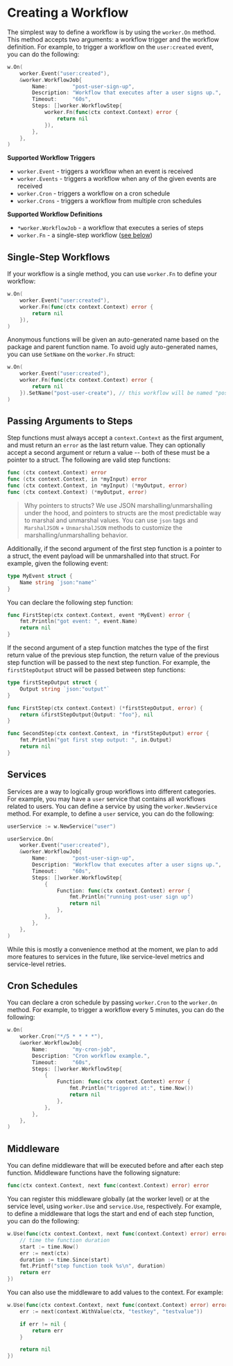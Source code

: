 # Creating a Workflow

The simplest way to define a workflow is by using the `worker.On` method. This method accepts two arguments: a workflow trigger and the workflow definition. For example, to trigger a workflow on the `user:created` event, you can do the following:

```go
w.On(
    worker.Event("user:created"), 
    &worker.WorkflowJob{
        Name:        "post-user-sign-up",
        Description: "Workflow that executes after a user signs up.",
        Timeout:     "60s",
        Steps: []worker.WorkflowStep{
            worker.Fn(func(ctx context.Context) error {
                return nil
            }),
        },
    },
)
```

**Supported Workflow Triggers**

- `worker.Event` - triggers a workflow when an event is received
- `worker.Events` - triggers a workflow when any of the given events are received
- `worker.Cron` - triggers a workflow on a cron schedule
- `worker.Crons` - triggers a workflow from multiple cron schedules

**Supported Workflow Definitions**

- `*worker.WorkflowJob` - a workflow that executes a series of steps
- `worker.Fn` - a single-step workflow ([see below](#single-step-workflows))

## Single-Step Workflows

If your workflow is a single method, you can use `worker.Fn` to define your workflow:

```go
w.On(
    worker.Event("user:created"), 
    worker.Fn(func(ctx context.Context) error {
        return nil
    }),
)
```

Anonymous functions will be given an auto-generated name based on the package and parent function name. To avoid ugly auto-generated names, you can use `SetName` on the `worker.Fn` struct:

```go
w.On(
    worker.Event("user:created"), 
    worker.Fn(func(ctx context.Context) error {
        return nil
    }).SetName("post-user-create"), // this workflow will be named "post-user-create"
)
```

## Passing Arguments to Steps

Step functions must always accept a `context.Context` as the first argument, and must return an `error` as the last return value. They can optionally accept a second argument or return a value -- both of these must be a pointer to a struct. The following are valid step functions:

```go
func (ctx context.Context) error 
func (ctx context.Context, in *myInput) error
func (ctx context.Context, in *myInput) (*myOutput, error)
func (ctx context.Context) (*myOutput, error)
```

> Why pointers to structs? We use JSON marshalling/unmarshalling under the hood, and pointers to structs are the most predictable way to marshal and unmarshal values. You can use `json` tags and `MarshalJSON` + `UnmarshalJSON` methods to customize the marshalling/unmarshalling behavior.

Additionally, if the second argument of the first step function is a pointer to a struct, the event payload will be unmarshalled into that struct. For example, given the following event:

```go
type MyEvent struct {
    Name string `json:"name"`
}
```

You can declare the following step function:

```go
func FirstStep(ctx context.Context, event *MyEvent) error {
    fmt.Println("got event: ", event.Name)
    return nil
}
```

If the second argument of a step function matches the type of the first return value of the previous step function, the return value of the previous step function will be passed to the next step function. For example, the `firstStepOutput` struct will be passed between step functions:

```go
type firstStepOutput struct {
    Output string `json:"output"`
}

func FirstStep(ctx context.Context) (*firstStepOutput, error) {
    return &firstStepOutput{Output: "foo"}, nil
}

func SecondStep(ctx context.Context, in *firstStepOutput) error {
    fmt.Println("got first step output: ", in.Output)
    return nil
}
```

## Services

Services are a way to logically group workflows into different categories. For example, you may have a `user` service that contains all workflows related to users. You can define a service by using the `worker.NewService` method. For example, to define a `user` service, you can do the following:

```go
userService := w.NewService("user")

userService.On(
    worker.Event("user:created"), 
    &worker.WorkflowJob{
        Name:        "post-user-sign-up",
        Description: "Workflow that executes after a user signs up.",
        Timeout:     "60s",
        Steps: []worker.WorkflowStep{
            {
                Function: func(ctx context.Context) error {
                    fmt.Println("running post-user sign up")
                    return nil
                },
            },
        },
    },
)
```

While this is mostly a convenience method at the moment, we plan to add more features to services in the future, like service-level metrics and service-level retries.

## Cron Schedules

You can declare a cron schedule by passing `worker.Cron` to the `worker.On` method. For example, to trigger a workflow every 5 minutes, you can do the following:

```go
w.On(
    worker.Cron("*/5 * * * *"), 
    &worker.WorkflowJob{
        Name:        "my-cron-job",
        Description: "Cron workflow example.",
        Timeout:     "60s",
        Steps: []worker.WorkflowStep{
            {
                Function: func(ctx context.Context) error {
                    fmt.Println("triggered at:", time.Now())
                    return nil
                },
            },
        },
    },
)
```

## Middleware

You can define middleware that will be executed before and after each step function. Middleware functions have the following signature:

```go
func(ctx context.Context, next func(context.Context) error) error
```

You can register this middleware globally (at the worker level) or at the service level, using `worker.Use` and `service.Use`, respectively. For example, to define a middleware that logs the start and end of each step function, you can do the following:

```go
w.Use(func(ctx context.Context, next func(context.Context) error) error {
    // time the function duration
    start := time.Now()
    err := next(ctx)
    duration := time.Since(start)
    fmt.Printf("step function took %s\n", duration)
    return err
})
```

You can also use the middleware to add values to the context. For example:

```go
w.Use(func(ctx context.Context, next func(context.Context) error) error {
	err := next(context.WithValue(ctx, "testkey", "testvalue"))

	if err != nil {
		return err
	}

	return nil
})
```